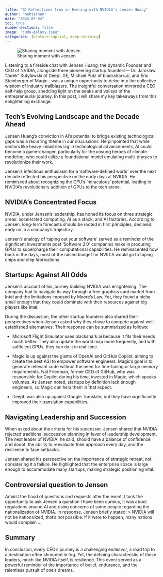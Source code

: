 ```yaml
---
title: "😎 Reflections from an Evening with NVIDIA's Jensen Huang"
author: "muhtasham"
date: "2023-07-04"
toc: true
number-sections: false
image: "cuda-galaxy.jpeg"
categories: [venture-captial, deep-learning]
---
```


![Sharing moment with Jensen](jensen-pic.png)

Listening to a fireside chat with Jensen Huang, the dynamic Founder and CEO of NVIDIA, alongside three pioneering startup founders— Dr. Jaroslaw “Jarek” Kutylowski of DeepL SE, Michael Putz of blackshark.ai, and Eric Steinberger of Magic—was a unique opportunity to delve into the collective wisdom of industry trailblazers. The insightful conversation mirrored a CEO self-help group, shedding light on the peaks and valleys of the entrepreneurial journey. In this post, I will share my key takeaways from this enlightening exchange.

## Tech's Evolving Landscape and the Decade Ahead

Jensen Huang's conviction in AI's potential to bridge existing technological gaps was a recurring theme in our discussions. He pinpointed that while sectors like heavy industries lag in technological advancements, AI could become a game-changer, particularly for the unsung heroes of climate modeling, who could utilize a foundational model emulating multi-physics to revolutionize their work.

Jensen's infectious enthusiasm for a 'software-defined world' over the next decade reflected his perspective on the early days at NVIDIA. He reminisced about recognizing the CPU's 'miraculous' potential, leading to NVIDIA's revolutionary addition of GPUs to the tech arena.

## NVIDIA's Concentrated Focus

NVIDIA, under Jensen's leadership, has honed its focus on three strategic areas: accelerated computing, AI as a stack, and AI factories. According to Jensen, long-term forecasts should be rooted in first principles, declared early on in a company's trajectory.

Jensen's analogy of 'taping out your software' served as a reminder of the significant investments post 'Software 2.0' companies make in procuring GPUs to supercharge their computational capabilities. He reminscented how back in the days, most of the raised budget for NVIDIA would go to taping chips and chip fabrications.

## Startups: Against All Odds

Jensen's account of his journey building NVIDIA was enlightening. The company had to navigate its way through a free graphics card market from Intel and the limitations imposed by Moore's Law. Yet, they found a niche small enough that they could dominate with their resources against big players like Intel.

During the discussion, the other startup founders also shared their perspectives when Jensen asked why they chose to compete against well-established alternatives. Their response can be summarized as follows:

- Microsoft Flight Simulator uses blackshark.ai because it fits their needs much better. They also update the world map more frequently, and with sufficient GPUs, they can do it in real-time.

- Magic is up against the giants of OpenAI and GitHub Copilot, aiming to create the best AGI to empower software engineers. Magic's goal is to generate relevant code without the need for fine-tuning or large memory requirements. Nat Friedman, former CEO of GitHub, who was responsible for Copilot during his time, invested in Magic, which speaks volumes. As Jensen noted, startups by definition lack enough engineers, so Magic can help them in that aspect.

- DeepL was also up against Google Translate, but they have significantly improved their translation capabilities.


## Navigating Leadership and Succession

When asked about the criteria for his successor, Jensen shared that NVIDIA rejected traditional succession planning in favor of leadership development. The next leader of NVIDIA, he said, should have a balance of confidence and doubt, the ability to reevaluate their approach every day, and the resilience to face setbacks.

Jensen shared his perspective on the importance of strategic retreat, not considering it a failure. He highlighted that the enterprise space is large enough to accommodate many startups, making strategic positioning vital. 

## Controversial question to Jensen

Amidst the flood of questions and requests after the event, I took the opportunity to ask Jensen a question I have been curious, it was about regulations around AI and rising concerns of some people regarding the nationalization of NVIDIA. In response, Jensen briefly stated:
> NVIDIA will not be nationalized; that's not possible. If it were to happen, many nations would complain ...


## Summary

In conclusion, every CEO's journey is a challenging endeavor, a road trip to a destination often shrouded in fog. Yet, the defining characteristic of these leaders, much like NVIDIA itself, is resilience. This event served as a powerful reminder of the importance of belief, endurance, and the relentless pursuit of one's dreams.